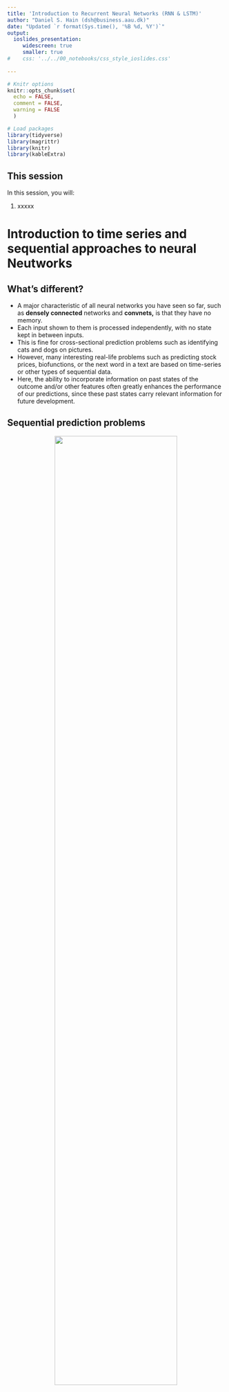 ```yaml
---
title: 'Introduction to Recurrent Neural Networks (RNN & LSTM)'
author: "Daniel S. Hain (dsh@business.aau.dk)"
date: "Updated `r format(Sys.time(), '%B %d, %Y')`"
output:
  ioslides_presentation:
     widescreen: true
     smaller: true
#    css: '../../00_notebooks/css_style_ioslides.css'
   
---
```


```r
# Knitr options
knitr::opts_chunk$set(
  echo = FALSE,
  comment = FALSE,
  warning = FALSE
  )

# Load packages
library(tidyverse)
library(magrittr)
library(knitr)
library(kableExtra)
```


<style type="text/css">
  .img_tiny{
    width: 25%;
  }
  .img_small{
    width: 50%;
  }
.img{
  width: 75%;
}
.img_big{
  width: 100%;
}
</style>

## This session 

In this session, you will:

1. xxxxx

# Introduction to time series and sequential approaches to neural Neutworks

## What's different?

* A major characteristic of all neural networks you have seen so far, such as **densely connected** networks and **convnets,** is that they have no memory. 
* Each input shown to them is processed independently, with no state kept in between inputs. 
* This is fine for cross-sectional prediction problems such as identifying cats and dogs on pictures. 
* However, many interesting real-life problems such as predicting stock prices, biofunctions, or the next word in a text are based on time-series or other types of sequential data. 
* Here, the ability to incorporate information on past states of the outcome and/or other features often greatly enhances the performance of our predictions, since these past states carry relevant information for future development.

## Sequential prediction problems

<center>
![](https://sds-aau.github.io/SDS-master/00_media/DL_lstm_1.jpeg){.img}
</center>

* Using neural networks for such sequential problems, in order to process a sequence or a temporal series of data points, you have to show the entire sequence to the network at once: turn it into a single data point. 
* Therefore, often we would like to operate over sequences of vectors: Sequences in the input, the output, or in the most general case both. 

## Working with sequential data

* Within human reasoning, we utulize information on past states naturally all the time. As you're reading (or listening) the present sentence, you’re processing it word by word—or, keeping memories of what came before; this gives you a fluid representation of the meaning conveyed by this sentence. 
* Biological intelligence processes information incrementally while maintaining an internal model of what it’s processing, built from past information and constantly updated as new information comes in. Our thoughts have persistence.
* Traditional neural networks can’t do this, and it seems like a major shortcoming. For example, imagine you want to classify what kind of event is happening at every point in a movie. 
* Or a moving stock on the market, predicted just with a snapshot of its indicators at one point in time. It’s unclear how a traditional neural network could use its reasoning about previous events to inform later ones. 

# Recurrent Neural Networks 

## Intuition behind RNNs

* **Recurrent neural networks** (RNN) address this issue in a very simplified way. They are networks with loops in them, allowing information to persist.
* it processes sequences by iterating through the sequence elements and maintaining a **state** containing information relative to what it has seen so far. 
* In effect, an RNN is a type of neural network that has an **internal loop**
* The state of the RNN is reset between processing two different, independent sequences, so you still consider one sequence a single data point: a single input to the network. 
* What changes is that this data point is no longer processed in a single step; rather, the network internally loops over sequence elements.

## Loops 

```{reval=FALSE, include=TRUE}
state_t = 0 # the state as t

for (input_t in input_sequence) {
  output_t = f(input_t, state_t)
  state_t = output_t                   
}
```

* To make these notions of **loop** and **state** clear, let’s implement the **forward pass** of a toy RNN . 
* This RNN takes as input a sequence of vectors, which you’ll encode as a 2D tensor of size (`timesteps`, `input_features`). 
* It loops over timesteps, and at each timestep, it considers its current state at `t` and the input at `t` (of shape (`input_features`), and combines them to obtain the output at `t`.
* You’ll then set the state for the next step to be this previous output. 
* For the first timestep, the previous output isn’t defined; hence, there is no current state. So, you’ll initialize the state as an all-zero vector called the initial state of the network.

----

```r
state_t <- 0

for (input_t in input_sequence) {
  output_t <- activation(dot(W, input_t) + dot(U, state_t) + b)
  state_t <- output_t
}
```

* You can even flesh out the function `f`: the transformation of the input and state into an output will be parameterized by two matrices, `W` and `U`, and a bias vector `b`. 
* It’s similar to the transformation operated by a densely connected layer in a feedforward network, right?


# Long Short Term Memory networks

## Intuition LTM

One of the appeals of RNNs is the idea that they might be able to connect previous information to the present task, such as using previous word sequences might inform the understanding of the present word in context. If RNNs could do this, they’d be extremely useful. We already saw in the example before, that going one step back is often not good enough, since meaning in some cases unfolds over a long sequence. 

So, could we just stack several `layer_simple_rnn`on top of each other to capture the information contained in long sequences? Kind of, but there is a probhlem...

In theory, RNNs are absolutely capable of handling such “long-term dependencies.” A human could carefully pick parameters for them to solve toy problems of this form. Sadly, in practice, RNNs don’t seem to be able to learn them. The problem was explored in depth by Hochreiter (1991, in German) and Bengio, et al. (1994)[^1], who found some pretty fundamental reasons why it might be difficult. First and foremost, the **valishing gradient** problem.


## Backpropagation Through Time (BPTT) and the Vanishing (Exploding) Gradient

Remember, the purpose of RNNs is to accurately classify sequential input. We rely on the backpropagation of error and gradient descent to do so. RNNs rely on an extension of backpropagation called **backpropagation through time**, or BPTT. Time, in this case, is simply expressed by a well-defined, ordered series of calculations linking one time step to the next, which is all backpropagation needs to work. Remember, neural networks, whether they are recurrent or not, are simply nested composite functions like `f(g(h(x)))`. Adding a time element only extends the series of functions for which we calculate derivatives with the chain rule.

This is partially because the information flowing through neural nets passes through many stages of multiplication.  Because the layers and time steps of deep neural networks relate to each other through multiplication, derivatives are susceptible to vanishing or exploding. This is an effect that is similar to what is observed with non-recurrent networks (feedforward networks) that are many layers deep: as you keep adding layers to a network, the network eventually becomes untrainable.

Exploding gradients treat every weight as though it were the proverbial butterfly whose flapping wings cause a distant hurricane. Those weights’ gradients become saturated on the high end; i.e. they are presumed to be too powerful. But exploding gradients can be solved relatively easily, because they can be truncated or squashed. Vanishing gradients can become too small for computers to work with or for networks to learn – a harder problem to solve.

Below you see the effects of applying a sigmoid function over and over again. The data is flattened until, for large stretches, it has no detectable slope. This is analogous to a gradient vanishing as it passes through many layers.

<center>
![](https://sds-aau.github.io/SDS-master/00_media/DL_vanishing_gradient.png){.img}
</center>

## Long Short-Term Memory Units (LSTMs)

### Introduction

Long Short Term Memory networks – usually just called “LSTMs” – are a special kind of RNN, capable of learning long-term dependencies. They were  were introduced by Hochreiter & Schmidhuber (1997)[^2], and represent the cunnulation of their work on the vanishing gradient problem. They work tremendously well on a large variety of problems, and are now widely used.

After all, their idea was simple: They introduced a variant of `layer_simple_rnn`; it adds a way to carry information across many timesteps. Imagine a conveyor belt running parallel to the sequence you’re processing. Information from the sequence can jump onto the conveyor belt at any point, be transported to a later timestep, and jump off, intact, when you need it. 

This is essentially what LSTM does: it saves information for later, thus preventing older signals from gradually vanishing during processing. Remembering information for long periods of time is practically their default behavior, not something they struggle to learn!

All recurrent neural networks have the form of a chain of repeating modules of neural network. In standard RNNs, this repeating module will have a very simple structure, such as a single `tanh()` layer. It takes (differently) weighted input from the cells in the layer below, as well as of the **state**, which is just the "saved"/"remembered" layer below how it was one time-step earlier (at t-1). THen, with the `tanh()`, it squisches all the weights together to an output bounded between `[-1,1]`.

<center>
![](https://sds-aau.github.io/SDS-master/00_media/DL_LSTM1.png){.img}
</center>

### The structure of LSTMs

LSTMs also have this chain like structure, but the repeating module has a different structure. Instead of having a single neural network layer, there are four, interacting in a very special way. In adittion to the layer with the `tanh()` activation function that produces `[-1,1]` outputs, we see adittional `sigmoid()` layers that produce output between `[0,1]`


<center>
![](https://sds-aau.github.io/SDS-master/00_media/DL_LSTM2.png){.img}
</center>
Don’t worry about the details of what’s going on. We will do that one step by step. Lets rget first comfortable with the notation:

<center>
![](https://sds-aau.github.io/SDS-master/00_media/DL_LSTM_notation.png?dl=1){width=750px}
</center>

In the above diagram, each line carries an entire vector, from the output of one node to the inputs of others. 

* Pink circles represent pointwise operations, like vector addition
* Yellow boxes are learned neural network layers. 
* Lines merging denote concatenation
* Line forking denote its content being copied and the copies going to different locations.


<center>
![](https://sds-aau.github.io/SDS-master/00_media/DL_LSTM3.png){.img}
</cnter>

The key to LSTMs is the cell **state**, the horizontal line running through the top of the diagram. The cell state is kind of like a conveyor belt. It runs straight down the entire chain, with only some minor linear interactions. It’s very easy for information to just flow along it unchanged.

The LSTM does have the ability to remove or add information to the cell state, carefully regulated by structures called **gates**. Gates are a way to optionally let information through. They are composed out of a sigmoid neural net layer and a pointwise multiplication operation. 

The sigmoid layer outputs numbers between zero and one, describing how much of each component should be let through. A value of zero means “let nothing through,” while a value of one means “let everything through!” An LSTM has three of these gates, to protect and control the cell state.

1. The Forget Gate
2. The Input gate
3. The Output Gate

Conceptually, that is how an LSTM learns to remember as well as to forget. Lets inspect these layers more in detail.


#### 1: The Forget Gate Layer

The first step in our LSTM is to decide what information we’re going to throw away from the cell state. This decision is made by a `sigmoid` layer called the **forget gate layer.*”**  A `1` represents “completely keep this” while a `0` represents “completely get rid of this.”

Let’s go back to our example of a language model trying to predict the next word based on all the previous ones. In such a problem, the cell state might include the gender of the present subject, so that the correct pronouns can be used. When we see a new subject, we want to forget the gender of the old subject.


<center>
![](https://sds-aau.github.io/SDS-master/00_media/DL_LSTM_G1.png){.img}
</center>


#### 2: The Input Gate Layer

The next step is to decide what new information we’re going to store in the cell state. This has two parts. First, a `sigmoid` layer called the **input gate layer** decides which values we’ll update. Next, a `tanh` layer creates a vector of new candidate values, `Ct`, that could be added to the state. In the next step, we’ll combine these two to create an update to the state.

In the example of our language model, we’d want to add the gender of the new subject to the cell state, to replace the old one we’re forgetting.

<center>
![](https://sds-aau.github.io/SDS-master/00_media/DL_LSTM_G2.png?dl=1){.img}
</center>


It’s now time to update the old cell state, `Ct−1`, into the new cell state `Ct`. The previous steps already decided what to do, we just need to actually do it. We multiply the old state by `ft`, forgetting the things we decided to forget earlier. Then we add `it∗Ct`. This is the new candidate values, scaled by how much we decided to update each state value.

In the case of the language model, this is where we’d actually drop the information about the old subject’s gender and add the new information, as we decided in the previous steps.

<center>
![](https://sds-aau.github.io/SDS-master/00_media/DL_LSTM_G3.png){.img}
</center>


#### 3: The Output Gate Layer

Finally, we need to decide what we’re going to output. This output will be based on our cell state, but will be a filtered version. First, we run a `sigmoid` layer which decides what parts of the cell state we’re going to output. Then, we put the cell state through `tanh` (to push the values to be between [−1,1]) and multiply it by the output of the `sigmoid` gate, so that we only output the parts we decided to.

For the language model example, since it just saw a subject, it might want to output information relevant to a verb, in case that’s what is coming next. For example, it might output whether the subject is singular or plural, so that we know what form a verb should be conjugated into if that’s what follows next.

<center>
![](https://sds-aau.github.io/SDS-master/00_media/DL_LSTM_G4.png){.img}
</center>


#### Summary 

And, thats pretty much it. Sounds complicated, and to some extent it is. However, the concept is pretty straightforward. In order to exploit the information of multiple recurrent layers, we have to find a way to train the weights while avoiding the vanishing gradient problem. 

Therefore we introduce gates, through which previous states can pass through quasi unaltered. However, not every information from previous sequences is useful for us. Indeed, too much information could be a curse rather than a blessing for our model. Therefore, we have to introduce further gates that decide which information from previous stages to remember, and which to forget.

Inj `Keras` we can envision the architectur of an LSTM as follows:

<center>
![](https://sds-aau.github.io/SDS-master/00_media/DL_LSTM_architecture.png){.img}
</center>

